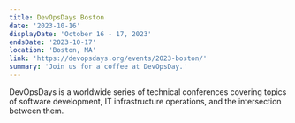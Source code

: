 ```yaml
---
title: DevOpsDays Boston
date: '2023-10-16'
displayDate: 'October 16 - 17, 2023'
endsDate: '2023-10-17'
location: 'Boston, MA'
link: 'https://devopsdays.org/events/2023-boston/'
summary: 'Join us for a coffee at DevOpsDay.'
---
```


DevOpsDays is a worldwide series of technical conferences covering topics of software development, IT infrastructure operations, and the intersection between them.
